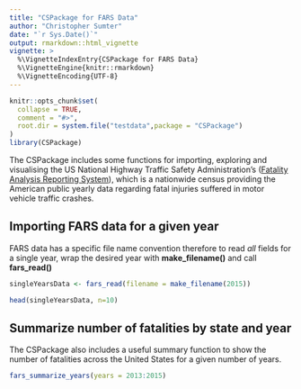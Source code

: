 ```yaml
---
title: "CSPackage for FARS Data"
author: "Christopher Sumter"
date: "`r Sys.Date()`"
output: rmarkdown::html_vignette
vignette: >
  %\VignetteIndexEntry{CSPackage for FARS Data}
  %\VignetteEngine{knitr::rmarkdown}
  %\VignetteEncoding{UTF-8}
---
```


```r
knitr::opts_chunk$set(
  collapse = TRUE,
  comment = "#>",
  root.dir = system.file("testdata",package = "CSPackage")
)
library(CSPackage)

```

The CSPackage includes some functions for importing, exploring and visualising the US National Highway Traffic Safety Administration's ([Fatality Analysis Reporting System](https://www.nhtsa.gov/research-data/fatality-analysis-reporting-system-fars)), which is a nationwide census providing the American public yearly data regarding fatal injuries suffered in motor vehicle traffic crashes.

## Importing FARS data for a given year

FARS data has a specific file name convention therefore to read *all* fields for a single year, wrap the desired year with **make_filename()** and call **fars_read()**

```r

singleYearsData <- fars_read(filename = make_filename(2015))

head(singleYearsData, n=10)

```

## Summarize number of fatalities by state and year

The CSPackage also includes a useful summary function to show the number of fatalities across the United States for a given number of years. 

```r
fars_summarize_years(years = 2013:2015)

```

<!-- ##Visualizing Fatalities  -->

<!-- In terms of visualization one can create a simple map plot of fatalities for a given year and state (identified by its ID) using the **fars_map_state()** function. -->

<!-- ```{r visualizeFatalities} -->

<!-- fars_map_state(year = 2014, state.num = 13) -->

<!-- ``` -->


